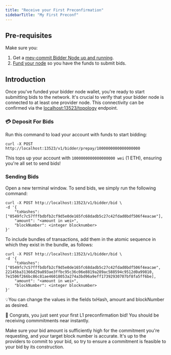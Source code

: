 ```yaml
---
title: "Receive your First Preconfirmation"
sidebarTitle: "My First Preconf"
---
```


## Pre-requisites

Make sure you:

1. Get a [mev-commit Bidder Node up and running](/get-started/quickstart).
2. [Fund your node](/get-started/faucet) so you have the funds to submit bids.

## Introduction

Once you've funded your bidder node wallet, you're ready to start submitting bids to the network.
It's crucial to verify that your bidder node is connected to at least one provider node.
This connectivity can be confirmed via the [localhost:13523/topology](http://localhost:13523/topology) endpoint.

### 💳 Deposit For Bids

Run this command to load your account with funds to start bidding:

```shell ❯_ terminal
curl -X POST http://localhost:13523/v1/bidder/prepay/1000000000000000000
```

This tops up your account with `1000000000000000000 wei` (1 ETH), ensuring you're all set to send bids!

### Sending Bids

Open a new terminal window. To send bids, we simply run the following command:

```shell ❯_ example
curl -X POST http://localhost:13523/v1/bidder/bid \
-d '{
    "txHashes": ["0549fc7c57fffbdbfb2cf9d5e0de165fc68dadb5c27c42fdad0bdf506f4eacae"],
    "amount": "<amount in wei>",
    "blockNumber": <integer blocknumber>
}'
```

To include bundles of transactions, add them in the atomic sequence in which they exist in the bundle, as follows:

```shell ❯_ example
curl -X POST http://localhost:13523/v1/bidder/bid \
-d '{
    "txHashes": ["0549fc7c57fffbdbfb2cf9d5e0de165fc68dadb5c27c42fdad0bdf506f4eacae", 22145ba31366d29a893ae3ffbc95c36c06e8819a289ac588594c9512d0a99810, 7e1506f266bc86c81ae46018053a274a3bd96a9eff17392930707bf8fa5ff6be],
    "amount": "<amount in wei>",
    "blockNumber": <integer blocknumber>
}'
```

💡You can change the values in the fields txHash, amount and blockNumber as desired.

🎉 Congrats, you just sent your first L1 preconfirmation bid! You should be receiving commmitments near instantly.

Make sure your bid amount is sufficiently high for the commitment you're requesting, and your target block number is accurate. It's up to the providers to commit to your bid, so try to ensure a commitment is feasible to your bid by its construction.
